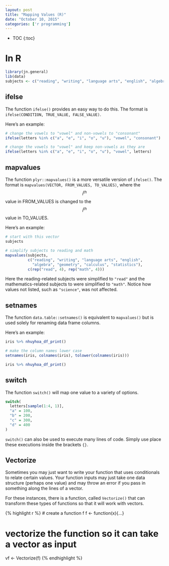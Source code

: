 ```yaml
---
layout: post
title: "Mapping Values (R)"
date: "October 10, 2015"
categories: ['r programming']
---
```


* TOC
{:toc}

# In R
```r
library(jn.general)
lib(data)
subjects <- c("reading", "writing", "language arts", "english", "algebra", "geometry", "calculus", "statistics", "science")
```

## ifelse
The function `ifelse()` provides an easy way to do this. The format is `ifelse(CONDITION, TRUE_VALUE, FALSE_VALUE)`.

Here's an example:
```r
# change the vowels to "vowel" and non-vowels to "consonant"
ifelse(letters %in% c("a", "e", "i", "o", "u"), "vowel", "consonant")

# change the vowels to "vowel" and keep non-vowels as they are
ifelse(letters %in% c("a", "e", "i", "o", "u"), "vowel", letters)
```

## mapvalues
The function `plyr::mapvalues()` is a more versatile version of `ifelse()`. The format is `mapvalues(VECTOR, FROM_VALUES, TO_VALUES)`, where the $$i^{th}$$ value in FROM_VALUES is changed to the $$i^{th}$$ value in TO_VALUES.

Here's an example:
```r
# start with this vector
subjects

# simplify subjects to reading and math
mapvalues(subjects, 
          c("reading", "writing", "language arts", "english",
            "algebra", "geometry", "calculus", "statistics"),
          c(rep("read", 4), rep("math", 4)))
```

Here the reading-related subjects were simplified to `"read"` and the mathematics-related subjects to were simplified to `"math"`. Notice how values not listed, such as `"science"`, was not affected. 

## setnames
The function `data.table::setnames()` is equivalent to `mapvalues()` but is used solely for renaming data frame columns.

Here's an example:

<div class = "dftab">
```r
iris %>% nhuyhoa_df_print()
```
</div><p></p>

```r
# make the column names lower case
setnames(iris, colnames(iris), tolower(colnames(iris)))
```

<div class = "dftab">
```r
iris %>% nhuyhoa_df_print()
```
</div><p></p>

## switch
The function `switch()` will map one value to a variety of options. 

```r
switch(
  letters[sample(1:4, 1)],
  "a" = 100,
  "b" = 200,
  "c" = 300,
  "d" = 400
)
```

`switch()` can also be used to execute many lines of code. Simply use place these executions inside the brackets `{}`. 

## Vectorize
Sometimes you may just want to write your function that uses conditionals to relate certain values. Your function inputs may just take one data structure (perhaps one value) and may throw an error if you pass in something along the lines of a vector. 

For these instances, there is a function, called `Vectorize()` that can transform these types of functions so that it will work with vectors. 

{% highlight r %}
# create a function f
f <- function(x){...}

# vectorize the function so it can take a vector as input
vf <- Vectorize(f)
{% endhighlight %}



